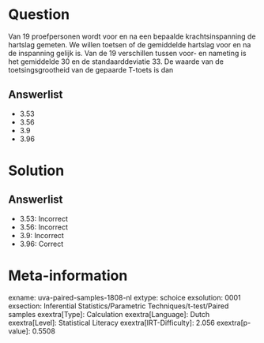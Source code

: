 Question
========

Van 19 proefpersonen wordt voor en na een bepaalde krachtsinspanning de
hartslag gemeten. We willen toetsen of de gemiddelde hartslag voor en na
de inspanning gelijk is. Van de 19 verschillen tussen voor- en nameting
is het gemiddelde 30 en de standaarddeviatie 33. De waarde van de
toetsingsgrootheid van de gepaarde T-toets is dan

Answerlist
----------

* 3.53
* 3.56
* 3.9
* 3.96

Solution
========

Answerlist
----------

* 3.53: Incorrect
* 3.56: Incorrect
* 3.9: Incorrect
* 3.96: Correct

Meta-information
================
exname: uva-paired-samples-1808-nl
extype: schoice
exsolution: 0001
exsection: Inferential Statistics/Parametric Techniques/t-test/Paired samples
exextra[Type]: Calculation
exextra[Language]: Dutch
exextra[Level]: Statistical Literacy
exextra[IRT-Difficulty]: 2.056
exextra[p-value]: 0.5508
